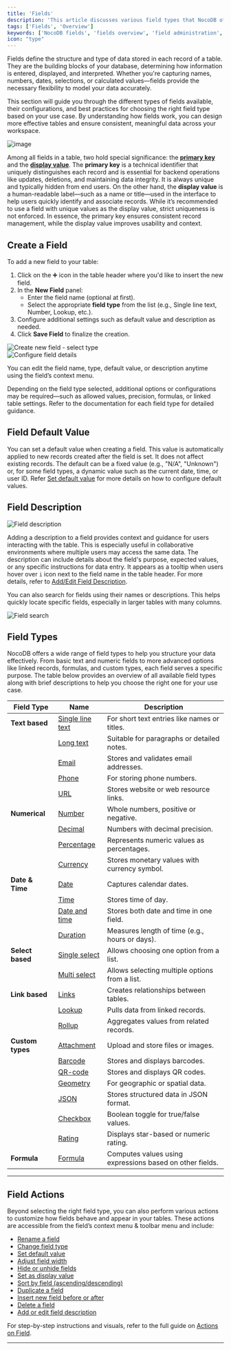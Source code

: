 ```yaml
---
title: 'Fields'
description: 'This article discusses various field types that NocoDB offers.'
tags: ['Fields', 'Overview']
keywords: ['NocoDB fields', 'fields overview', 'field administration', 'field organization']
icon: "type"
---
```


Fields define the structure and type of data stored in each record of a table. They are the building blocks of your database, determining how information is entered, displayed, and interpreted. Whether you're capturing names, numbers, dates, selections, or calculated values—fields provide the necessary flexibility to model your data accurately.

This section will guide you through the different types of fields available, their configurations, and best practices for choosing the right field type based on your use case. By understanding how fields work, you can design more effective tables and ensure consistent, meaningful data across your workspace.

![image](/img/v2/fields/fields-intro.png)

Among all fields in a table, two hold special significance: the **[primary key](/docs/product-docs/fields/primary-key)** and the **[display value](/docs/product-docs/fields/display-value)**. The **primary key** is a technical identifier that uniquely distinguishes each record and is essential for backend operations like updates, deletions, and maintaining data integrity. It is always unique and typically hidden from end users. On the other hand, the **display value** is a human-readable label—such as a name or title—used in the interface to help users quickly identify and associate records. While it’s recommended to use a field with unique values as the display value, strict uniqueness is not enforced. In essence, the primary key ensures consistent record management, while the display value improves usability and context.


## Create a Field

To add a new field to your table:

1. Click on the ➕ icon in the table header where you'd like to insert the new field.
2. In the **New Field** panel:
    * Enter the field name (optional at first).
    * Select the appropriate **field type** from the list (e.g., Single line text, Number, Lookup, etc.).
3. Configure additional settings such as default value and description as needed.
4. Click **Save Field** to finalize the creation.

<div style={{ textAlign: 'center' }}>
    <img src="/img/v2/fields/create-field-1.png" alt="Create new field - select type" style={{ width: '90%', maxWidth: '800px' }} />
</div>

<div style={{ textAlign: 'center', marginTop: '1rem' }}>
    <img src="/img/v2/fields/create-field-2.png" alt="Configure field details" style={{ width: '90%', maxWidth: '400px' }} />
</div>

<Callout type="note">You can edit the field name, type, default value, or description anytime using the field’s context menu.</Callout>

Depending on the field type selected, additional options or configurations may be required—such as allowed values, precision, formulas, or linked table settings. Refer to the documentation for each field type for detailed guidance.

## Field Default Value

You can set a default value when creating a field. This value is automatically applied to new records created after the field is set. It does not affect existing records. The default can be a fixed value (e.g., "N/A", "Unknown") or, for some field types, a dynamic value such as the current date, time, or user ID. Refer [Set default value](/docs/product-docs/fields/actions-on-field#change-default-value) for more details on how to configure default values.

## Field Description

![Field description](/img/v2/fields/field-description.png)

Adding a description to a field provides context and guidance for users interacting with the table. This is especially useful in collaborative environments where multiple users may access the same data. The description can include details about the field's purpose, expected values, or any specific instructions for data entry. It appears as a tooltip when users hover over `i` icon next to the field name in the table header. For more details, refer to [Add/Edit Field Description](/docs/product-docs/fields/actions-on-field#add--edit-field-description).

<Callout type="info">You can also search for fields using their names or descriptions. This helps quickly locate specific fields, especially in larger tables with many columns.</Callout>

![Field search](/img/v2/fields/field-search.png)

## Field Types

NocoDB offers a wide range of field types to help you structure your data effectively. From basic text and numeric fields to more advanced options like linked records, formulas, and custom types, each field serves a specific purpose. The table below provides an overview of all available field types along with brief descriptions to help you choose the right one for your use case.


| Field Type       | Name                                                                                                      | Description                                              |
|------------------|-----------------------------------------------------------------------------------------------------------|----------------------------------------------------------|
| **Text based**   | [Single line text](https://nocodb.com/docs/product-docs/fields/field-types/text-based/single-line-text)   | For short text entries like names or titles.             |
|                  | [Long text](https://nocodb.com/docs/product-docs/fields/field-types/text-based/long-text)                 | Suitable for paragraphs or detailed notes.               |
|                  | [Email](https://nocodb.com/docs/product-docs/fields/field-types/text-based/email)                         | Stores and validates email addresses.                    |
|                  | [Phone](https://nocodb.com/docs/product-docs/fields/field-types/text-based/phonenumber)                   | For storing phone numbers.                               |
|                  | [URL](https://nocodb.com/docs/product-docs/fields/field-types/text-based/url)                             | Stores website or web resource links.                    |
| **Numerical**    | [Number](https://nocodb.com/docs/product-docs/fields/field-types/numerical/number)                        | Whole numbers, positive or negative.                     |
|                  | [Decimal](https://nocodb.com/docs/product-docs/fields/field-types/numerical/decimal)                      | Numbers with decimal precision.                          |
|                  | [Percentage](https://nocodb.com/docs/product-docs/fields/field-types/numerical/percent)                   | Represents numeric values as percentages.                |
|                  | [Currency](https://nocodb.com/docs/product-docs/fields/field-types/numerical/currency)                    | Stores monetary values with currency symbol.             |
| **Date & Time**  | [Date](https://nocodb.com/docs/product-docs/fields/field-types/date-time-based/date)                      | Captures calendar dates.                                 |
|                  | [Time](https://nocodb.com/docs/product-docs/fields/field-types/date-time-based/time)                      | Stores time of day.                                      |
|                  | [Date and time](https://nocodb.com/docs/product-docs/fields/field-types/date-time-based/date-time)        | Stores both date and time in one field.                  |
|                  | [Duration](https://nocodb.com/docs/product-docs/fields/field-types/date-time-based/duration)              | Measures length of time (e.g., hours or days).           |
| **Select based** | [Single select](https://nocodb.com/docs/product-docs/fields/field-types/select-based/single-select)       | Allows choosing one option from a list.                  |
|                  | [Multi select](https://nocodb.com/docs/product-docs/fields/field-types/select-based/multi-select)         | Allows selecting multiple options from a list.           |
| **Link based**   | [Links](https://nocodb.com/docs/product-docs/fields/field-types/links-based/links)                        | Creates relationships between tables.                    |
|                  | [Lookup](https://nocodb.com/docs/product-docs/fields/field-types/links-based/lookup)                      | Pulls data from linked records.                          |
|                  | [Rollup](https://nocodb.com/docs/product-docs/fields/field-types/links-based/rollup)                      | Aggregates values from related records.                  |
| **Custom types** | [Attachment](https://nocodb.com/docs/product-docs/fields/field-types/custom-types/attachment)             | Upload and store files or images.                        |
|                  | [Barcode](https://nocodb.com/docs/product-docs/fields/field-types/custom-types/barcode)                   | Stores and displays barcodes.                            |
|                  | [QR-code](https://nocodb.com/docs/product-docs/fields/field-types/custom-types/QR-code)                   | Stores and displays QR codes.                            |
|                  | [Geometry](https://nocodb.com/docs/product-docs/fields/field-types/custom-types/geometry)                 | For geographic or spatial data.                          |
|                  | [JSON](https://nocodb.com/docs/product-docs/fields/field-types/custom-types/json)                         | Stores structured data in JSON format.                   |
|                  | [Checkbox](https://nocodb.com/docs/product-docs/fields/field-types/custom-types/checkbox)                 | Boolean toggle for true/false values.                    |
|                  | [Rating](https://nocodb.com/docs/product-docs/fields/field-types/custom-types/rating)                     | Displays star-based or numeric rating.                   |
| **Formula**      | [Formula](https://nocodb.com/docs/product-docs/fields/field-types/formula/formula)                        | Computes values using expressions based on other fields. |

---

## Field Actions

Beyond selecting the right field type, you can also perform various actions to customize how fields behave and appear in your tables. These actions are accessible from the field’s context menu & toolbar menu and include:

* [Rename a field](/docs/product-docs/fields/actions-on-field#rename-field)
* [Change field type](/docs/product-docs/fields/actions-on-field#change-field-type)
* [Set default value](/docs/product-docs/fields/actions-on-field#change-default-value)
* [Adjust field width](/docs/product-docs/fields/actions-on-field#change-field-width)
* [Hide or unhide fields](/docs/product-docs/fields/actions-on-field#hide-field)
* [Set as display value](/docs/product-docs/fields/actions-on-field#set-as-display-value)
* [Sort by field (ascending/descending)](/docs/product-docs/fields/actions-on-field#sort-ascending)
* [Duplicate a field](/docs/product-docs/fields/actions-on-field#duplicate-field)
* [Insert new field before or after](/docs/product-docs/fields/actions-on-field#insert-before-a-field)
* [Delete a field](/docs/product-docs/fields/actions-on-field#delete-field)
* [Add or edit field description](/docs/product-docs/fields/actions-on-field#add--edit-field-description)

For step-by-step instructions and visuals, refer to the full guide on [Actions on Field](/docs/product-docs/fields/actions-on-field).

---

